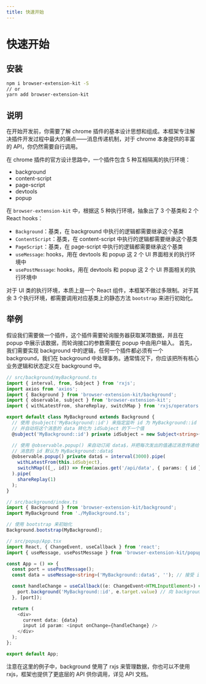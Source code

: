 ```yaml
---
title: 快速开始
---
```


# 快速开始

## 安装
```bash
npm i browser-extension-kit -S
// or
yarn add browser-extension-kit
```
## 说明

在开始开发前，你需要了解 chrome 插件的基本设计思想和组成。本框架专注解决插件开发过程中最大的痛点——消息传递机制，对于 chrome 本身提供的丰富的 API，你仍然需要自行调用。

在 chrome 插件的官方设计思路中，一个插件包含 5 种互相隔离的执行环境：
- background
- content-script
- page-script
- devtools
- popup

在 `browser-extension-kit` 中，根据这 5 种执行环境，抽象出了 3 个基类和 2 个 React hooks：
- `Background`：基类，在 background 中执行的逻辑都需要继承这个基类
- `ContentScript`：基类，在 content-script 中执行的逻辑都需要继承这个基类
- `PageScript`：基类，在 page-script 中执行的逻辑都需要继承这个基类
- `useMessage`: hooks，用在 devtools 和 popup 这 2 个 UI 界面相关的执行环境中
- `usePostMessage`: hooks，用在 devtools 和 popup 这 2 个 UI 界面相关的执行环境中

对于 UI 类的执行环境，本质上是一个 React 组件，本框架不做过多限制。对于其余 3 个执行环境，都需要调用对应基类上的静态方法 `bootstrap` 来进行初始化。

## 举例
假设我们需要做一个插件，这个插件需要轮询服务器获取某项数据，并且在 popup 中展示该数据，而轮询接口的参数需要在 popup 中由用户输入。
首先，我们需要实现 background 中的逻辑，任何一个插件都必须有一个 background，我们在 background 中处理事务。通常情况下，你应该把所有核心业务逻辑和状态定义在 background 中。
```ts
// src/background/myBackground.ts
import { interval, from, Subject } from 'rxjs';
import axios from 'axios';
import { Background } from 'browser-extension-kit/background';
import { observable, subject } from 'browser-extension-kit';
import { withLatestFrom, shareReplay, switchMap } from 'rxjs/operators';

export default class MyBackground extends Background {
  // 使用 @subject('MyBackground::id') 来指定监听 id 为 MyBackground::id 的消息
  // 并自动将这个消息的 data 转化为 idSubject 的下一个值
  @subject('MyBackground::id') private idSubject = new Subject<string>();

  // 使用 @observable.popup() 来自动订阅 data$，并把每次发出的值通过消息传递给 popup
  // 消息的 id 默认为 MyBackground::data$
  @observable.popup() private data$ = interval(3000).pipe(
    withLatestFrom(this.idSubject),
    switchMap(([_, id]) => from(axios.get('/api/data', { params: { id }}))),
  ).pipe(
    shareReplay(1)
  );
}
```
```ts
// src/background/index.ts
import { Background } from 'browser-extension-kit/background';
import MyBackground from './MyBackground.ts';

// 使用 bootstrap 来初始化
Background.bootstrap(MyBackground);
```
```ts
// src/popup/App.tsx
import React, { ChangeEvent, useCallback } from 'react';
import { useMessage, usePostMessage } from 'browser-extension-kit/popup';

const App = () => {
  const port = usePostMessage();
  const data = useMessage<string>('MyBackground::data$', ''); // 接受 id 为 MyBackground::data$ 的消息并指定默认值

  const handleChange = useCallback((e: ChangeEvent<HTMLInputElement>) => {
    port.background('MyBackground::id', e.target.value) // 向 background 发送 id 为 MyBackground::id 的消息
  }, [port]);

  return (
    <div>
      current data: {data}
      input id param: <input onChange={handleChange} />
    </div>
  );
};

export default App;
```
注意在这里的例子中，background 使用了 rxjs 来管理数据，你也可以不使用 rxjs，框架也提供了更底层的 API 供你调用，详见 API 文档。​
